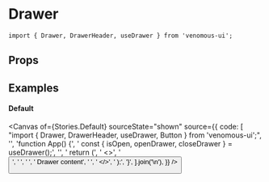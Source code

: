 
<Meta of={Stories} />

# Drawer

```tsx
import { Drawer, DrawerHeader, useDrawer } from 'venomous-ui';
```

## Props

<Controls />

## Examples

#### Default

<Canvas
  of={Stories.Default}
  sourceState="shown"
  source={{
    code: [
      "import { Drawer, DrawerHeader, useDrawer, Button } from 'venomous-ui';",
      '',
      'function App() {',
      '  const { isOpen, openDrawer, closeDrawer } = useDrawer();',
      '',
      '  return (',
      '    <>',
      '      <Button text="Open" onClick={openDrawer} />',
      '      <Drawer width={300} position="right" isOpen={isOpen} closeDrawer={closeDrawer}>',
      '        <DrawerHeader title="Drawer Title" closeDrawer={closeDrawer} />',
      '        Drawer content',
      '      </Drawer>',
      '    </>',
      '  );',
      '}',
    ].join('\n'),
  }}
/>
